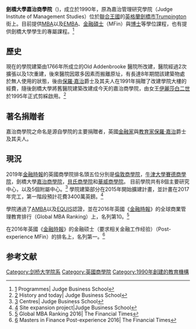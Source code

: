 {{Infobox university
|name = 劍橋大學嘉治商學院<br /><small>Cambridge Judge Business School (CJBS)</small>
|image_name = Judge Business School Cambridge.JPG
|image_size = 250px
|established = 1990
|website=[http://www.jbs.cam.ac.uk/ www.jbs.cam.ac.uk]
|students       = 2013年MBA課程為141名學生<ref name=Fact>[http://www.jbs.cam.ac.uk/programmes/mba/key-facts/]Key facts| Judge Business School</ref>
| dean              = [[Christoph_Loch|Christoph Loch]]
| city              = [[劍橋市|劍橋市]]
| country           = [[聯合王國|聯合王國]][[英格蘭|英格蘭]]
| affiliations      = [[劍橋大學|劍橋大學]]
| logo              = [[File:Judge_Business_School_logo.png|200px]]
}}
'''劍橋大學嘉治商學院'''（{{lang-en|Cambridge Judge Business School}})，成立於1990年，原為嘉治管理研究學院（Judge Institute of Management Studies）位於[[聯合王國|聯合王國]]的[[英格蘭|英格蘭]][[劍橋市|劍橋市]]Trumpington 街上。目前提供[[MBA|MBA]]以及[[EMBA|EMBA]]、[[金融碩士|金融碩士]]（MFin）與[[博士|博士]]等學位課程，也有提供劍橋大學學生的專屬課程。<ref name= Programs>[http://www.jbs.cam.ac.uk/programmes/] {{Wayback|url=http://www.jbs.cam.ac.uk/programmes/ |date=20210512160925 }}Programmes| Judge Business School</ref>

==歷史==
現在的學院建築由1766年所成立的Old Addenbrooke 醫院所改建，醫院經過2次擴張以及1次重建，後來醫院因眾多因素而搬離原址，有長達8年期間該建築物處於無人使用的狀態，後由[[保羅·嘉治|保羅·嘉治]]爵士及其夫人在1991年捐贈了改建學院大樓的經費，隨後劍橋大學將舊醫院建築改建成今天的嘉治商學院，由女王[[伊麗莎白二世|伊麗莎白二世]]於1995年正式剪綵啟用。<ref name= History>[http://www.jbs.cam.ac.uk/aboutus/history-and-today/] {{Wayback|url=http://www.jbs.cam.ac.uk/aboutus/history-and-today/ |date=20160229140057 }}History and today| Judge Business School</ref>

==著名捐贈者==
嘉治商學院之命名是源自學院的主要捐贈者，英國[[金融家|金融家]]與[[教育家|教育家]][[保羅·嘉治|保羅·嘉治]]爵士及其夫人。

==現況==
2019年[[金融時報|金融時報]]的英國商學院排名頭五位分別是[[倫敦商學院|倫敦商學院]]，[[牛津大學賽德商學院|牛津大學賽德商學院]]，劍橋大學[[嘉治商學院|嘉治商學院]]，[[貝氏商學院|貝氏商學院]]和[[華威商學院|華威商學院]]。
目前學院共有8個主要研究中心，以及5個附屬中心。<ref name= Centre>[http://www.jbs.cam.ac.uk/faculty-research/centres/] {{Wayback|url=http://www.jbs.cam.ac.uk/faculty-research/centres/ |date=20210513025516 }}Centres| Judge Business School</ref>
學院建築部分在2015年開始擴建計畫，並計畫在2017年完工，第一階段預計花費3400萬英鎊。<ref name= Expansion>[http://www.jbs.cam.ac.uk/aboutus/site-expansion/] {{Wayback|url=http://www.jbs.cam.ac.uk/aboutus/site-expansion/ |date=20160211154810 }}Site expansion project|Judge Business School</ref>

學院通過了[[AMBA|AMBA]]以及[[EQUIS|EQUIS]]認證，並在2016年英國《[[金融時報|金融時報]]》的全球商業管理教育排行（Global MBA Ranking）上，名列第10。<ref name= Ranking>[http://rankings.ft.com/businessschoolrankings/university-of-cambridge-judge/] {{Wayback|url=http://rankings.ft.com/businessschoolrankings/university-of-cambridge-judge/ |date=20210423172753 }} Global MBA Ranking 2016| The Financial Times</ref>

在2016年英國《[[金融時報|金融時報]]》的金融硕士（要求相关金融工作经验）（Post-experience MFin）的排名上，名列第一。<ref name= MFin_Ranking>[http://rankings.ft.com/businessschoolrankings/masters-in-finance-post-experience-2016] {{Wayback|url=http://rankings.ft.com/businessschoolrankings/masters-in-finance-post-experience-2016 |date=20201104031847 }} Masters in Finance Post-experience 2016| The Financial Times</ref>

== 参考文献 ==
{{reflist}}

{{University_of_Cambridge}}
[[Category:剑桥大学院系|Category:剑桥大学院系]]
[[Category:英國商學院|Category:英國商學院]]
[[Category:1990年創建的教育機構|Category:1990年創建的教育機構]]